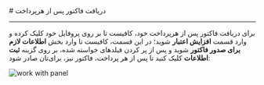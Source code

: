

<Layout>
<Head>
<title>مستندات دریافت فاکتور پس از هر پرداخت - لیارا</title>
</Head>
# دریافت فاکتور پس از هرپرداخت
<hr className="mb-2" />


برای دریافت فاکتور پس از هرپرداخت خود، کافیست تا بر روی پروفایل خود کلیک کرده و وارد قسمت
**افزایش اعتبار** شوید؛
در این قسمت، کافیست تا وارد بخش **اطلاعات لازم برای صدور فاکتور** شوید 
و پس از پر کردن فیلد‌های خواسته شده، بر روی گزینه **ثبت اطلاعات** کلیک کنید تا پس از هر پرداخت، فاکتور نیز، برای‌تان صادر شود:

<div className="h-4" />
<img src="https://files.liara.ir/liara/docs/receive-invoice.png" alt="work with panel"/>
<div className="h-4" />

</Layout>